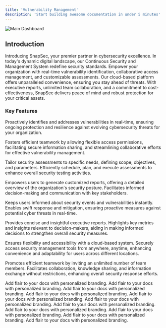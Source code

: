 ```yaml
---
title: 'Vulnerability Management'
description: 'Start building awesome documentation in under 5 minutes'
---
```



<img
  className="hidden dark:block"
  src="/images/d1.png"
  alt="Main Dashboard"
/>


## Introduction

Introducing SnapSec, your premier partner in cybersecurity excellence. In today's dynamic digital landscape, our Continuous Security and Management System redefine security standards. Empower your organization with real-time vulnerability identification, collaborative access management, and customizable assessments. Our cloud-based platform offers unparalleled convenience, ensuring you stay ahead of threats. With executive reports, unlimited team collaboration, and a commitment to cost-effectiveness, SnapSec delivers peace of mind and robust protection for your critical assets.


### Key Features

<AccordionGroup>
  <Accordion icon="repeat" title="Continuous Security Monitoring:">

Proactively identifies and addresses vulnerabilities in real-time, ensuring ongoing protection and resilience against evolving cybersecurity threats for your organization.
</Accordion>
<Accordion icon="people-group" title="Collaborative Access Management:">

Fosters efficient teamwork by allowing flexible access permissions, facilitating secure information sharing, and streamlining collaborative efforts for effective vulnerability management.
</Accordion>
<Accordion icon="leaf" title="Customizable Assessment Planning:">

Tailor security assessments to specific needs, defining scope, objectives, and parameters. Efficiently schedule, plan, and execute assessments to enhance overall security testing activities.
</Accordion>
<Accordion icon="file-contract" title="Comprehensive Vulnerability Reports:">

Empowers users to generate customized reports, offering a detailed overview of the organization's security posture. Facilitates informed decision-making and communication with key stakeholders.
</Accordion>
<Accordion icon="bell" title="Real-time Notifications:">

Keeps users informed about security events and vulnerabilities instantly. Enables swift response and mitigation, ensuring proactive measures against potential cyber threats in real-time.
</Accordion>
<Accordion icon="user-tie" title="Executive Reports for Decision Makers:">

Provides concise and insightful executive reports. Highlights key metrics and insights relevant to decision-makers, aiding in making informed decisions to strengthen overall security measures.
</Accordion>
<Accordion icon="cloud" title="Cloud-Based Convenience:">

Ensures flexibility and accessibility with a cloud-based system. Securely access security management tools from anywhere, anytime, enhancing convenience and adaptability for users across different locations.
</Accordion>
<Accordion icon="people-carry-box" title="Unlimited Team Collaboration:">

Promotes efficient teamwork by inviting an unlimited number of team members. Facilitates collaboration, knowledge sharing, and information exchange without restrictions, enhancing overall security response efforts.
</Accordion>
</AccordionGroup>


<CardGroup>

<Card title="Getting Started" icon="paintbrush" href="/products/csm/articles/getstarted">
  Add flair to your docs with personalized branding.
</Card>

<Card title="Assessment Planning" icon="paintbrush" href="/products/csm/articles/assessments">
  Add flair to your docs with personalized branding.
</Card>


<Card title="Dashboard" icon="paintbrush" href="/products/csm/articles/dashboard">
  Add flair to your docs with personalized branding.
</Card>

<Card title="Vulnerability List" icon="paintbrush" href="/products/csm/articles/list">
  Add flair to your docs with personalized branding.
</Card>

<Card title="Vulnerability Reportsss" icon="paintbrush" href="/products/csm/articles/vuln_reports">
  Add flair to your docs with personalized branding.
</Card>

<Card title="Assets" icon="paintbrush" href="/products/csm/articles/assets">
  Add flair to your docs with personalized branding.
</Card>

<Card title="Assessment Report" icon="paintbrush" href="/products/csm/articles/report">
  Add flair to your docs with personalized branding.
</Card>

<Card title="Blocker" icon="paintbrush" href="/products/csm/articles/blockers">
  Add flair to your docs with personalized branding.
</Card>

<Card title="API Token" icon="paintbrush" href="/products/csm/articles/apikey">
  Add flair to your docs with personalized branding.
</Card>

<Card title="User Management" icon="paintbrush" href="/products/csm/articles/users">
  Add flair to your docs with personalized branding.
</Card>

<Card title="Manage your personal profile" icon="paintbrush" href="/products/csm/articles/profile">
  Add flair to your docs with personalized branding.
</Card>



</CardGroup>
